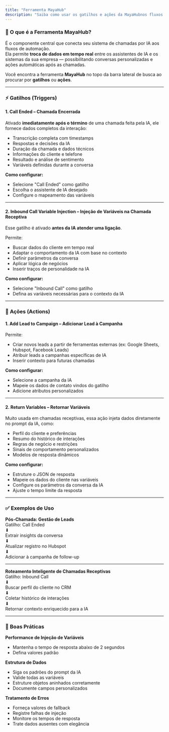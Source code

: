 ```yaml
---
title: "Ferramenta MayaHub"
description: "Saiba como usar os gatilhos e ações da MayaHubnos fluxos de chamadas da sua IA"
---
```


### 🔧 **O que é a Ferramenta MayaHub?**

É o componente central que conecta seu sistema de chamadas por IA aos fluxos de automação.\
Ela permite **troca de dados em tempo real** entre os assistentes de IA e os sistemas da sua empresa — possibilitando conversas personalizadas e ações automáticas após as chamadas.

Você encontra a ferramenta **MayaHub** no topo da barra lateral de busca ao procurar por **gatilhos** ou **ações**.

---

### ⚡ **Gatilhos (Triggers)**

#### 1. **Call Ended – Chamada Encerrada**

Ativado **imediatamente após o término** de uma chamada feita pela IA, ele fornece dados completos da interação:

- Transcrição completa com timestamps
- Respostas e decisões da IA
- Duração da chamada e dados técnicos
- Informações do cliente e telefone
- Resultado e análise de sentimento
- Variáveis definidas durante a conversa

**Como configurar:**

- Selecione "Call Ended" como gatilho
- Escolha o assistente de IA desejado
- Configure o mapeamento das variáveis

---

#### 2. **Inbound Call Variable Injection – Injeção de Variáveis na Chamada Receptiva**

Esse gatilho é ativado **antes da IA atender uma ligação**.

Permite:

- Buscar dados do cliente em tempo real
- Adaptar o comportamento da IA com base no contexto
- Definir parâmetros da conversa
- Aplicar lógica de negócios
- Inserir traços de personalidade na IA

**Como configurar:**

- Selecione "Inbound Call" como gatilho
- Defina as variáveis necessárias para o contexto da IA

---

### 🧩 **Ações (Actions)**

#### 1. **Add Lead to Campaign – Adicionar Lead à Campanha**

Permite:

- Criar novos leads a partir de ferramentas externas (ex: Google Sheets, Hubspot, Facebook Leads)
- Atribuir leads a campanhas específicas de IA
- Inserir contexto para futuras chamadas

**Como configurar:**

- Selecione a campanha da IA
- Mapeie os dados de contato vindos do gatilho
- Adicione atributos personalizados

---

#### 2. **Return Variables – Retornar Variáveis**

Muito usada em chamadas receptivas, essa ação injeta dados diretamente no prompt da IA, como:

- Perfil do cliente e preferências
- Resumo do histórico de interações
- Regras de negócio e restrições
- Sinais de comportamento personalizados
- Modelos de resposta dinâmicos

**Como configurar:**

- Estruture o JSON de resposta
- Mapeie os dados do cliente nas variáveis
- Configure os parâmetros da conversa da IA
- Ajuste o tempo limite da resposta

---

### ✅ **Exemplos de Uso**

**Pós-Chamada: Gestão de Leads**\
Gatilho: Call Ended\
⬇\
Extrair insights da conversa\
⬇\
Atualizar registro no Hubspot\
⬇\
Adicionar à campanha de follow-up

---

**Roteamento Inteligente de Chamadas Receptivas**\
Gatilho: Inbound Call\
⬇\
Buscar perfil do cliente no CRM\
⬇\
Coletar histórico de interações\
⬇\
Retornar contexto enriquecido para a IA

---

### 🧠 **Boas Práticas**

**Performance de Injeção de Variáveis**

- Mantenha o tempo de resposta abaixo de 2 segundos
- Defina valores padrão

**Estrutura de Dados**

- Siga os padrões do prompt da IA
- Valide todas as variáveis
- Estruture objetos aninhados corretamente
- Documente campos personalizados

**Tratamento de Erros**

- Forneça valores de fallback
- Registre falhas de injeção
- Monitore os tempos de resposta
- Trate dados ausentes com elegância